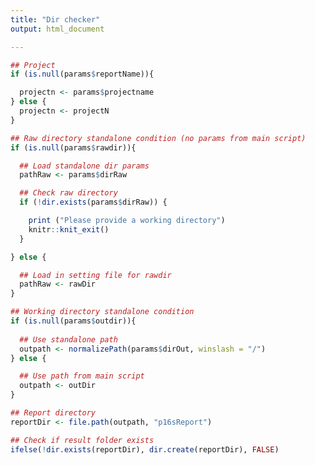 ---
title: "Dir checker"
output: html_document

---


```{r }

## Project
if (is.null(params$reportName)){

  projectn <- params$projectname
} else {
  projectn <- projectN
}

```

```{r}

## Raw directory standalone condition (no params from main script)
if (is.null(params$rawdir)){

  ## Load standalone dir params
  pathRaw <- params$dirRaw

  ## Check raw directory
  if (!dir.exists(params$dirRaw)) {

    print ("Please provide a working directory")
    knitr::knit_exit()
  }

} else {

  ## Load in setting file for rawdir
  pathRaw <- rawDir
}

```

```{r, include = FALSE}

## Working directory standalone condition
if (is.null(params$outdir)){
  
  ## Use standalone path
  outpath <- normalizePath(params$dirOut, winslash = "/")
} else {

  ## Use path from main script
  outpath <- outDir
}

## Report directory
reportDir <- file.path(outpath, "p16sReport")

## Check if result folder exists
ifelse(!dir.exists(reportDir), dir.create(reportDir), FALSE)

```


